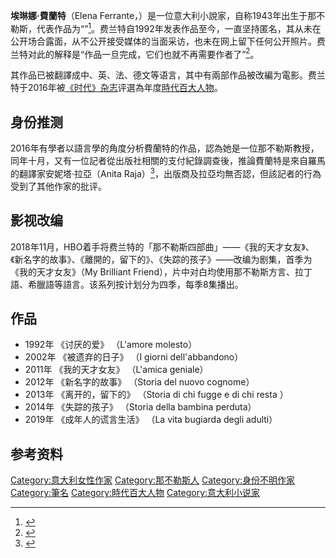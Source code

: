 {{expand language|1=en|time=2019-03-01}}
{{Infobox writer
| name =埃琳娜·費蘭特
| image =
| caption =
| pseudonym =
| birth_name =
| birth_date = {{birth date and age|1943|10|18}}
| birth_place = [[意大利|意大利]][[那不勒斯|那不勒斯]]
| death_date =
| death_place =
| occupation = 小說家
| genre = 
| notableworks = 《被遺棄的日子》<br />《失蹤的女兒》<br />《失踪的孩子》
| political party =
| influences =
| years_active = 1992年至今
| language = 意大利文
| website ={{URL|elenaferrante.com}}
}}

'''埃琳娜·費蘭特'''（Elena Ferrante，{{bd|1943年|10月18日}}）是一位意大利小說家，自称1943年出生于那不勒斯，代表作品为“{{le|那不勒斯四部曲|Neapolitan Novels}}”<ref>{{Cite news|title=Who Is Elena Ferrante? An Educated Guess Causes a Stir|url=https://www.nytimes.com/2016/03/14/books/who-is-elena-ferrante-an-educated-guess-causes-a-stir.html|newspaper=The New York Times|date=2016-03-13|accessdate=2019-12-18|issn=0362-4331|language=en-US|first=Rachel|last=Donadio|archive-date=2021-01-13|archive-url=https://web.archive.org/web/20210113023611/https://www.nytimes.com/2016/03/14/books/who-is-elena-ferrante-an-educated-guess-causes-a-stir.html|dead-url=no}}</ref>。费兰特自1992年发表作品至今，一直坚持匿名，其从未在公开场合露面，从不公开接受媒体的当面采访，也未在网上留下任何公开照片。费兰特对此的解释是“作品一旦完成，它们也就不再需要作者了”<ref>{{Cite journal|title=Women on the Verge|url=https://www.newyorker.com/magazine/2013/01/21/women-on-the-verge|last=Wood|first=James|date=2013-01-14|language=en|issn=0028-792X|journal=|access-date=2019-12-18|archive-date=2019-05-31|archive-url=https://web.archive.org/web/20190531210027/https://www.newyorker.com/magazine/2013/01/21/women-on-the-verge|dead-url=no}}</ref>。

其作品已被翻譯成中、英、法、德文等语言，其中有兩部作品被改編为電影。费兰特于2016年被[[時代雜誌|《时代》杂志]]评選為年度[[時代百大人物|時代百大人物]]。

==身份推测==
2016年有學者以語言學的角度分析費蘭特的作品，認為她是一位那不勒斯教授，同年十月，又有一位記者從出版社相關的支付紀錄調查後，推論費蘭特是來自羅馬的翻譯家安妮塔·拉亞（Anita Raja）<ref>{{Cite web|title=Elena Ferrante: An Answer?|url=https://www.nybooks.com/daily/2016/10/02/elena-ferrante-an-answer/|accessdate=2019-12-18|date=2016-10-02|last=Gatti|first=Claudio|work=The New York Review of Books|language=en|archive-date=2019-04-07|archive-url=https://web.archive.org/web/20190407203334/https://www.nybooks.com/daily/2016/10/02/elena-ferrante-an-answer/|dead-url=no}}</ref>，出版商及拉亞均無否認，但該記者的行為受到了其他作家的批评。

==影视改编==
2018年11月，HBO着手将费兰特的「那不勒斯四部曲」——《我的天才女友》、《新名字的故事》、《離開的，留下的》、《失踪的孩子》——改编为剧集，首季为《我的天才女友》（My Brilliant Friend），片中对白均使用那不勒斯方言、拉丁語、希臘語等語言。该系列按计划分为四季，每季8集播出。

==作品==
*1992年 《讨厌的爱》 （L'amore molesto）
*2002年 《被遗弃的日子》 （I giorni dell'abbandono）
*2011年 《我的天才女友》 （L'amica geniale）
*2012年 《新名字的故事》 （Storia del nuovo cognome）
*2013年 《离开的，留下的》 （Storia di chi fugge e di chi resta ）
*2014年 《失踪的孩子》 （Storia della bambina perduta）
*2019年 《成年人的谎言生活》 （La vita bugiarda degli adulti）

==参考资料==
{{reflist}}

{{normdaten}}
{{DEFAULTSORT:Ferrante}}
[[Category:意大利女性作家|Category:意大利女性作家]]
[[Category:那不勒斯人|Category:那不勒斯人]]
[[Category:身份不明作家|Category:身份不明作家]]
[[Category:筆名|Category:筆名]]
[[Category:時代百大人物|Category:時代百大人物]]
[[Category:意大利小说家|Category:意大利小说家]]